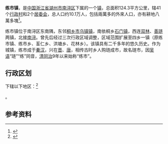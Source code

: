 {{中国乡级行政区|33/05/03/102/000
| 总面积 = 124.3平方公里
| 总人口 = 10.1万人
| 电话区号 = 572
}}

'''练市镇'''，是[[中国|中国]][[浙江省|浙江省]][[湖州市|湖州市]][[南浔区|南浔区]]下属的一个[[镇|镇]]，总面积124.3平方公里，辖41个[[行政村|行政村]]和2个[[居委会|居委会]]，总人口约10.1万人，包括兩萬多的外來人口，亦有耕地八萬多塊<ref>{{Cite web |url=http://www.chinabaike.com/article/316/tour/2007/20071103620391.html |title=存档副本 |access-date=2010-11-02 |archive-url=https://web.archive.org/web/20120709011833/http://www.chinabaike.com/article/316/tour/2007/20071103620391.html |archive-date=2012-07-09 |dead-url=yes }}</ref>。

练市镇位于南浔区东南隅，东邻[[桐乡市|桐乡市]][[乌镇镇|乌镇镇]]，南依桐乡[[石门镇|石门镇]]，西连[[双林|双林]]、[[善琏|善琏]]两镇，北接[[南浔|南浔]]。曾先后经过三次行政区域调整，区域范围扩展至四乡一镇（原练市镇、练市乡、荃仁乡、洪塘乡、花林乡）。该镇具有二千多年的悠久历史。作为城镇，练市成于[[秦汉|秦汉]]，兴在[[晋|晋]]、[[唐|唐]]，相传古时乡人购琏成市，故名琏市，因[[吴语|吴语]]“琏”“练”同音，[[清|清]][[同治|同治]]9年以来始称“练市”。

== 行政区划 ==

下辖以下地区：<ref>{{PRC admin/ref sgc|33/05/03/102/000}}</ref>

{{PRC admin/children|33/05/03/102/000}}。

== 参考资料 ==

{{reflist}}

{{PRC admin/navcat|33/05/03/102/000}}
